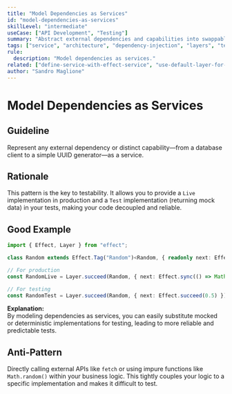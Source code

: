 ```yaml
---
title: "Model Dependencies as Services"
id: "model-dependencies-as-services"
skillLevel: "intermediate"
useCase: ["API Development", "Testing"]
summary: "Abstract external dependencies and capabilities into swappable, testable services using Effect's dependency injection system."
tags: ["service", "architecture", "dependency-injection", "layers", "testing", "decoupling"]
rule:
  description: "Model dependencies as services."
related: ["define-service-with-effect-service", "use-default-layer-for-tests"]
author: "Sandro Maglione"
---
```


# Model Dependencies as Services

## Guideline

Represent any external dependency or distinct capability—from a database client to a simple UUID generator—as a service.

## Rationale

This pattern is the key to testability. It allows you to provide a `Live` implementation in production and a `Test` implementation (returning mock data) in your tests, making your code decoupled and reliable.

## Good Example

```typescript
import { Effect, Layer } from "effect";

class Random extends Effect.Tag("Random")<Random, { readonly next: Effect.Effect<number> }> {}

// For production
const RandomLive = Layer.succeed(Random, { next: Effect.sync(() => Math.random()) });

// For testing
const RandomTest = Layer.succeed(Random, { next: Effect.succeed(0.5) });
```

**Explanation:**  
By modeling dependencies as services, you can easily substitute mocked or deterministic implementations for testing, leading to more reliable and predictable tests.

## Anti-Pattern

Directly calling external APIs like `fetch` or using impure functions like `Math.random()` within your business logic. This tightly couples your logic to a specific implementation and makes it difficult to test.
